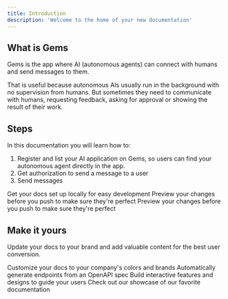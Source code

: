 ```yaml
---
title: Introduction
description: 'Welcome to the home of your new documentation'
---
```


## What is Gems

Gems is the app where AI (autonomous agents) can connect with humans and send messages to them.

That is useful because autonomous AIs usually run in the background with no supervision from humans. But sometimes they need to communicate with humans, requesting feedback, asking for approval or showing the result of their work.

## Steps
In this documentation you will learn how to:
1. Register and list your AI application on Gems, so users can find your autonomous agent directly in the app.
2. Get authorization to send a message to a user
3. Send messages

<CardGroup cols={3}>
  <Card
    title="Register"
    icon="pen-to-square"
    href="https://mintlify.com/docs/register"
  >
    Get your docs set up locally for easy development
  </Card>
  <Card
    title="User Authorization"
    icon="code"
    href="https://mintlify.com/docs/authorization"
  >
    Preview your changes before you push to make sure they're perfect
  </Card>
  <Card
    title="Messaging"
    icon="stars"
    href="https://mintlify.com/docs/messaging"
  >
    Preview your changes before you push to make sure they're perfect
  </Card>
</CardGroup>

## Make it yours

Update your docs to your brand and add valuable content for the best user conversion.

<CardGroup cols={2}>
  <Card
    title="Customize Style"
    icon="palette"
    href="https://mintlify.com/docs/settings/global"
  >
    Customize your docs to your company's colors and brands
  </Card>
  <Card
    title="Reference APIs"
    icon="code"
    href="https://mintlify.com/docs/api-playground/openapi"
  >
    Automatically generate endpoints from an OpenAPI spec
  </Card>
  <Card
    title="Add Components"
    icon="screwdriver-wrench"
    href="https://mintlify.com/docs/components/accordion"
  >
    Build interactive features and designs to guide your users
  </Card>
  <Card
    title="Get Inspiration"
    icon="stars"
    href="https://mintlify.com/customers"
  >
    Check out our showcase of our favorite documentation
  </Card>
</CardGroup>
